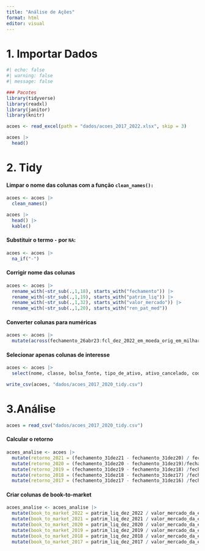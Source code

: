 ```yaml
---
title: "Análise de Ações"
format: html
editor: visual
---
```


# 1. Importar Dados

```r
#| echo: false
#| warning: false
#| message: false

### Pacotes
library(tidyverse)
library(readxl)
library(janitor)
library(knitr)

acoes <- read_excel(path = "dados/acoes_2017_2022.xlsx", skip = 3)

acoes |> 
  head()
```

# 2. Tidy

#### Limpar o nome das colunas com a função `clean_names():`

```r
acoes <- acoes |> 
  clean_names()

acoes |> 
  head() |> 
  kable()
```

#### Substituir o termo `-` por `NA`:

```r
acoes <- acoes |> 
  na_if("-")
```

#### Corrigir nome das colunas

```r
acoes <- acoes |> 
  rename_with(~str_sub(.,1,18), starts_with("fechamento")) |> 
  rename_with(~str_sub(.,1,19), starts_with("patrim_liq")) |> 
  rename_with(~str_sub(.,1,32), starts_with("valor_mercado")) |> 
  rename_with(~str_sub(.,1,20), starts_with("ren_pat_med"))
```

#### Converter colunas para numéricas

```r
acoes <- acoes |> 
  mutate(across(fechamento_26abr23:fcl_dez_2022_em_moeda_orig_em_milhares_de_12_meses_consolid_sim, as.numeric))
```

#### Selecionar apenas colunas de interesse

```r
acoes <- acoes |> 
  select(nome, classe, bolsa_fonte, tipo_de_ativo, ativo_cancelado, codigo, starts_with("fechamento_31dez"), starts_with("valor_mercado"), starts_with("patrim_liq_dez"))

```

```r
write_csv(acoes, "dados/acoes_2017_2020_tidy.csv")
```

# 3.Análise

```r
acoes = read_csv("dados/acoes_2017_2020_tidy.csv")
```

#### Calcular o retorno

```r
acoes_analise <- acoes |> 
  mutate(retorno_2021 = (fechamento_31dez21 - fechamento_31dez20) / fechamento_31dez20) |> 
  mutate(retorno_2020 = (fechamento_31dez20 - fechamento_31dez19)/fechamento_31dez19) |> 
  mutate(retorno_2019 = (fechamento_31dez19 - fechamento_31dez18) /fechamento_31dez18) |> 
  mutate(retorno_2018 = (fechamento_31dez18 - fechamento_31dez17) /fechamento_31dez17) |> 
  mutate(retorno_2017 = (fechamento_31dez17 - fechamento_31dez16) /fechamento_31dez16) 
```

#### Criar colunas de book-to-market

```r
acoes_analise <- acoes_analise |> 
  mutate(book_to_market_2022 = patrim_liq_dez_2022 / valor_mercado_da_empresa_31dez22) |> 
  mutate(book_to_market_2021 = patrim_liq_dez_2021 / valor_mercado_da_empresa_31dez21) |> 
  mutate(book_to_market_2020 = patrim_liq_dez_2020 / valor_mercado_da_empresa_31dez20) |> 
  mutate(book_to_market_2019 = patrim_liq_dez_2019 / valor_mercado_da_empresa_31dez19) |> 
  mutate(book_to_market_2018 = patrim_liq_dez_2018 / valor_mercado_da_empresa_31dez18) |> 
  mutate(book_to_market_2017 = patrim_liq_dez_2017 / valor_mercado_da_empresa_31dez17) 
```

